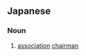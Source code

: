 ==Japanese==
{{ja-kanjitab|かい|とう|yomi=on}}

===Noun===
{{ja-noun|かいとう}}

# [[association]] [[chairman]]